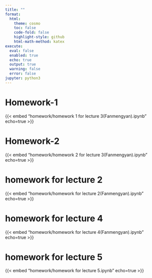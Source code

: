 ---
title: ""
format:
  html:
    theme: cosmo
    toc: false
    code-fold: false
    highlight-style: github
    html-math-method: katex
execute:
  eval: false
  enabled: true
  echo: true      
  output: true    
  warning: false  
  error: false    
jupyter: python3
---

# Homework-1
{{< embed "homework/homework 1 for lecture 3(Fanmengyan).ipynb" echo=true >}}

# Homework-2
{{< embed "homework/homework 2 for lecture 3(Fanmengyan).ipynb" echo=true >}}

# homework for lecture 2
{{< embed "homework/homework for lecture 2(Fanmengyan).ipynb" echo=true >}}

# homework for lecture 4
{{< embed "homework/homework for lecture 4(Fanmengyan).ipynb" echo=true >}}

# homework for lecture 5
{{< embed "homework/homework for lecture 5.ipynb" echo=true >}}